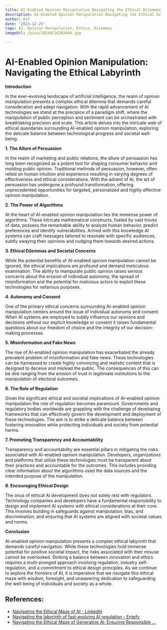 ```yaml
---
title: AI-Enabled Opinion Manipulation Navigating the Ethical Dilemmas
description: AI-Enabled Opinion Manipulation Navigating the Ethical Dilemmas
author: Usf
date: '2023-12-25'
tags: AI, Opinion Manipulation, Ethics, Dilemmas
imageUrl: /pixa/20240116202404.jpg

---
```

# AI-Enabled Opinion Manipulation: Navigating  the Ethical Labyrinth

**Introduction**

In the ever-evolving landscape  of artificial intelligence, the realm of opinion manipulation presents a complex ethical dilemma that demands careful consideration and adept navigation. With the rapid advancement of  AI technologies we stand at the precipice of a paradigm shift, where the manipulation of public perception and sentiment can be orchestrated  with breathtaking precision and scale. This article delves into the intricate web of ethical quandaries surrounding  AI-enabled  opinion manipulation, exploring the delicate  balance between  technological progress and societal well-being.

**1. The Allure of  Persuasion**

In the realm of marketing and public relations, the allure of  persuasion has long been recognized as a potent tool for  shaping consumer  behavior and molding public opinion. Traditional methods of persuasion, however,  often relied on  human intuition and experience resulting in varying degrees of effectiveness  and ethical considerations. With the advent of AI, the  art of persuasion has undergone a profound  transformation, offering unprecedented opportunities for targeted, personalized and highly effective opinion manipulation.

**2. The  Power of Algorithms**

At the heart of  AI-enabled  opinion manipulation lies the immense power of algorithms. These intricate mathematical constructs, fueled  by vast troves of data,  possess the remarkable ability to analyze human behavior, predict preferences and identify vulnerabilities. Armed with this knowledge AI systems can craft messages tailored to resonate with specific audiences, subtly swaying their opinions and  nudging them towards desired actions.

**3. Ethical Dilemmas and Societal Concerns**

While the potential benefits of AI-enabled opinion manipulation cannot be ignored, the ethical implications are profound and demand meticulous examination. The ability to manipulate  public  opinion raises serious concerns about the erosion of individual autonomy, the  spread of misinformation and the potential for malicious actors to exploit these technologies for nefarious purposes.

**4.  Autonomy and Consent**

One of the primary ethical concerns surrounding AI-enabled opinion manipulation centers around  the issue of  individual  autonomy and consent. When AI systems  are employed to subtly  influence our opinions and decisions without our explicit knowledge  or consent it raises fundamental questions  about our  freedom of choice and the integrity of our decision-making processes.

**5. Misinformation and Fake News**

The rise of AI-enabled opinion  manipulation has exacerbated the  already prevalent problem of misinformation  and fake  news. These technologies can be harnessed to create highly convincing and  realistic content  that is designed to deceive and mislead the public. The consequences of this can be dire ranging from the erosion of trust  in  legitimate institutions to the manipulation of electoral outcomes.

**6. The Role of Regulation**

Given  the significant ethical and societal implications of  AI-enabled opinion manipulation the role  of regulation  becomes paramount. Governments and  regulatory bodies worldwide are grappling with the challenge of developing frameworks that can effectively  govern the development and deployment of  these technologies. The aim is to strike a delicate balance between fostering  innovation while protecting individuals and society from potential harms.

**7. Promoting  Transparency and Accountability**

Transparency and  accountability are essential pillars in mitigating the risks associated with AI-enabled opinion manipulation. Developers,  organizations and platforms that utilize these technologies  must be transparent about  their practices and accountable for the outcomes. This includes providing clear information about the  algorithms used the data sources and the intended purpose of the manipulation.

**8. Encouraging Ethical Design**

The onus of ethical AI  development does not solely rest with regulators. Technology companies and developers have a  fundamental responsibility to design and implement AI systems with ethical considerations at their core. This involves building in safeguards against manipulation, bias, and discrimination, and ensuring that AI systems are aligned with societal values and norms.

**Conclusion**

AI-enabled opinion  manipulation presents a complex ethical labyrinth that demands careful  navigation. While these technologies hold immense potential for positive societal impact,  the risks associated with their misuse cannot be overlooked.  Striking a balance between innovation and ethics requires a multi-pronged approach involving regulation, industry self-regulation, and a commitment to ethical design principles.  As we continue to explore the frontiers of  AI, it is imperative that we navigate this ethical maze  with wisdom, foresight, and unwavering dedication to safeguarding the well-being of individuals and society as a whole.

## References:
- [Navigating the Ethical Maze of AI - LinkedIn](https://www.linkedin.com/pulse/navigating-ethical-maze-ai-diana-wolf-torres-njhnc?trk=article-ssr-frontend-pulse_more-articles_related-content-card)
- [Navigating the labyrinth of fast-evolving AI regulation - Entefy](https://www.entefy.com/blog/navigating-the-labyrinth-of-fast-evolving-ai-regulation/)
- [Navigating the Ethical Maze of Generative AI: Ensuring Responsible ...](https://www.linkedin.com/pulse/navigating-ethical-maze-generative-ai-ensuring-use-apryl)
